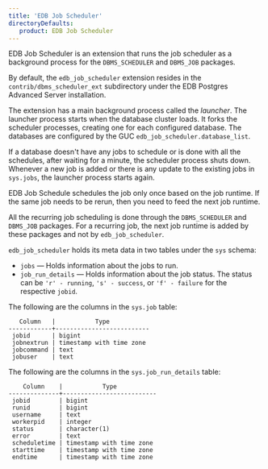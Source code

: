 ```yaml
---
title: 'EDB Job Scheduler'
directoryDefaults:
   product: EDB Job Scheduler
---
```


EDB Job Scheduler is an extension that runs the job scheduler as a background process for the `DBMS_SCHEDULER` and `DBMS_JOB` packages.

By default, the `edb_job_scheduler` extension resides in the `contrib/dbms_scheduler_ext` subdirectory under the EDB Postgres Advanced Server installation.

The extension has a main background process called the *launcher*. The launcher process starts when the database cluster loads. It forks the scheduler processes, creating one for each configured database. The databases are configured by the GUC `edb_job_scheduler.database_list`. 

If a database doesn't have any jobs to schedule or is done with all the schedules, after waiting for a minute, the scheduler process shuts down. Whenever a new job is added or there is any update to the existing jobs in `sys.jobs`, the launcher process starts again.

EDB Job Schedule schedules the job only once based on the job runtime. If the same job needs to be rerun, then you need to feed the next job runtime. 

All the recurring job scheduling is done through the `DBMS_SCHEDULER` and `DBMS_JOB` packages. For a recurring job, the next job runtime is added by these packages and not by `edb_job_scheduler`.

`edb_job_scheduler` holds its meta data in two tables under the `sys` schema:

- `jobs` &mdash; Holds information about the jobs to run.
- `job_run_details` &mdash; Holds information about the job status. The status can be `'r' - running`, `'s' - success`, or `'f' - failure` for the respective `jobid`.


The following are the columns in the `sys.job` table:

```
   Column   |           Type
------------+--------------------------
 jobid      | bigint
 jobnextrun | timestamp with time zone
 jobcommand | text
 jobuser    | text
```

The following are the columns in the `sys.job_run_details` table:

```
    Column    |           Type
--------------+--------------------------
 jobid        | bigint
 runid        | bigint
 username     | text
 workerpid    | integer
 status       | character(1)
 error        | text
 scheduletime | timestamp with time zone
 starttime    | timestamp with time zone
 endtime      | timestamp with time zone
```
